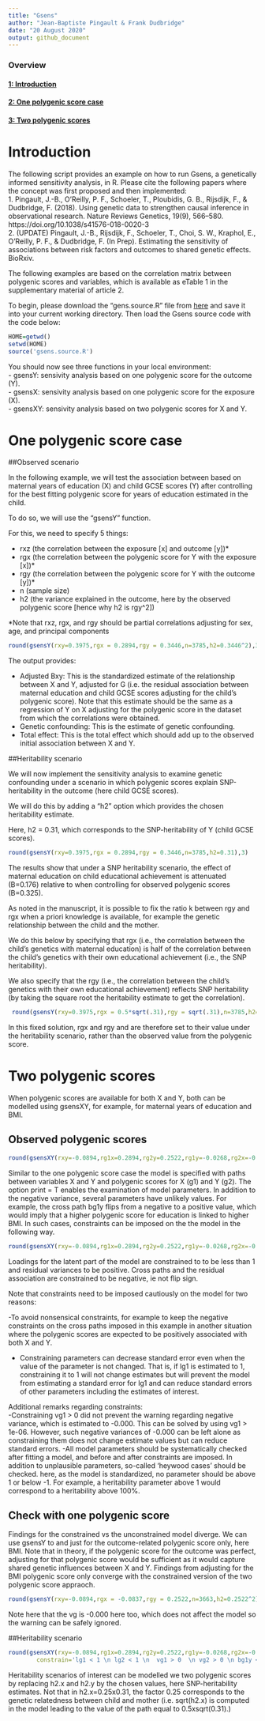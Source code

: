 ```yaml
---
title: "Gsens"
author: "Jean-Baptiste Pingault & Frank Dudbridge"
date: "20 August 2020"
output: github_document
---
```

 

### Overview
#### [1: Introduction](#link1)
#### [2: One polygenic score case](#link2)
#### [3: Two polygenic scores](#link3)

 

# Introduction<a name="link1"></a>
The following script provides an example on how to run Gsens, a genetically informed sensitivity analysis, in R. Please cite the following papers where the concept was first proposed and then implemented:  
1. Pingault, J.-B., O’Reilly, P. F., Schoeler, T., Ploubidis, G. B., Rijsdijk, F., & Dudbridge, F. (2018). Using genetic data to strengthen causal inference in observational research. Nature Reviews Genetics, 19(9), 566–580. https://doi.org/10.1038/s41576-018-0020-3  
2. (UPDATE) Pingault, J.-B., Rijsdijk, F., Schoeler, T., Choi, S. W., Kraphol, E., O’Reilly, P. F., & Dudbridge, F. (In Prep). Estimating the sensitivity of associations between risk factors and outcomes to shared genetic effects. BioRxiv.   

The following examples are based on the correlation matrix between polygenic scores and variables, which is available as eTable 1 in the supplementary material of article 2. 

To begin, please download the "gens.source.R" file from [here](https://github.com/JBPG/Gsens/blob/master/gsens.source.R) and save it into your current working directory. Then load the Gsens source code with the code below:
```r
HOME=getwd()
setwd(HOME)
source('gsens.source.R')
``` 

You should now see three functions in your local environment:    
- gsensY: sensivity analysis based on one polygenic score for the outcome (Y).  
- gsensX: sensivity analysis based on one polygenic score for the exposure (X).  
- gsensXY: sensivity analysis based on two polygenic scores for X and Y.  

# One polygenic score case<a name="link2"></a>

##Observed scenario

In the following example, we will test the association between based on maternal years of education (X) and child GCSE scores (Y) after controlling for the best fitting polygenic score for years of education estimated in the child. 

To do so, we will use the "gsensY" function. 

For this, we need to specify 5 things:

- rxz (the correlation between the exposure [x] and outcome [y])*
- rgx (the correlation between the polygenic score for Y with the exposure [x])*
- rgy (the correlation between the polygenic score for Y with the outcome [y])*
- n (sample size)
- h2 (the variance explained in the outcome, here by the observed polygenic score [hence why h2 is rgy^2])    

*Note that rxz, rgx, and rgy should be partial correlations adjusting for sex, age, and principal components


```r
round(gsensY(rxy=0.3975,rgx = 0.2894,rgy = 0.3446,n=3785,h2=0.3446^2),3)
```

The output provides:  

- Adjusted Bxy: This is the standardized estimate of the relationship between X and Y, adjusted for G (i.e. the residual association between maternal education and child GCSE scores adjusting for the child's polygenic score). Note that this estimate should be the same as a regression of Y on X adjusting for the polygenic score in the dataset from which the correlations were obtained.  
- Genetic confounding: This is the estimate of genetic confounding.  
- Total effect: This is the total effect which should add up to the observed initial association between X and Y.  

##Heritability scenario

We will now implement the sensitivity analysis to examine genetic confounding under a scenario in which polygenic scores explain SNP-heritability in the outcome (here child GCSE scores). 

We will do this by adding a "h2" option which provides the chosen heritability estimate. 

Here, h2 = 0.31, which corresponds to the SNP-heritability of Y (child GCSE scores). 

```r
round(gsensY(rxy=0.3975,rgx = 0.2894,rgy = 0.3446,n=3785,h2=0.31),3)
```

The results show that under a SNP heritability scenario, the effect of maternal education on child educational achievement is attenuated (B=0.176) relative to when controlling for observed polygenic scores (B=0.325).

As noted in the manuscript, it is possible to fix the ratio k between rgy and rgx when a priori knowledge is available, for example the genetic relationship between the child and the mother. 

We do this below by specifying that rgx (i.e., the correlation between the child's genetics with maternal education) is half of the correlation between the child's genetics with their own educational achievement (i.e., the SNP heritability). 

We also specify that the rgy (i.e., the correlation between the child's genetics with their own educational achievement) reflects SNP heritability (by taking the square root the heritability estimate to get the correlation).

```r
 round(gsensY(rxy=0.3975,rgx = 0.5*sqrt(.31),rgy = sqrt(.31),n=3785,h2=0.31),3)
```

In this fixed solution, rgx and rgy and are therefore set to their value under the heritability scenario, rather than the observed value from the polygenic score.

# Two polygenic scores <a name="link3"></a>

When polygenic scores are available for both X and Y, both can be modelled using gsensXY, for example,  for maternal years of education and BMI.

## Observed polygenic scores
```r
round(gsensXY(rxy=-0.0894,rg1x=0.2894,rg2y=0.2522,rg1y=-0.0268,rg2x=-0.0837,rg1g2=-0.1847,n=3663,h2.x=0.2894^2,h2.y=0.2522^2,print=T),3)
```
Similar to the one polygenic score  case the model is specified with paths between variables X and Y and polygenic scores for X (g1) and Y (g2). The option print = T enables the examination of model parameters. In addition to the negative variance, several parameters have unlikely values. For example, the cross path bg1y  flips from a negative to a positive value, which would imply that a higher polygenic score for education is linked to higher BMI. In such cases, constraints can be imposed on the the model in the following way.


```r

round(gsensXY(rxy=-0.0894,rg1x=0.2894,rg2y=0.2522,rg1y=-0.0268,rg2x=-0.0837,rg1g2=-0.1847,n=3663,h2.x=0.2894^2,h2.y=0.2522^2,print=T, constrain='lg1 < 1 \n lg2 < 1 \n  vg1 > 0  \n vg2 > 0 \n bg1y < 0 \n bg2x < 0 \n bxy < 0'),3)
```

Loadings for the latent part of the model are constrained to to be less than 1 and residual  variances to be positive. Cross paths and the residual association are constrained to be negative, ie not flip sign.  

Note that constraints need to be imposed cautiously on the model for two reasons:  

-To avoid nonsensical constraints, for example to keep the negative constraints on the cross paths imposed in this example in another situation where the polygenic scores are expected to be positively associated with both X and Y.

- Constraining parameters can decrease standard error even when the value of the parameter is not changed. That is, if lg1 is estimated to 1, constraining it to 1 will not change estimates but will prevent the model from estimating a standard error for lg1 and can reduce standard errors of other parameters including the estimates of interest.

Additional remarks regarding constraints:  
-Constraining vg1 > 0 did not prevent the warning regarding negative variance, which is estimated to -0.000. This can be solved by using vg1 > 1e-06. However, such negative variances of -0.000 can be left alone as constraining them does not change estimate values but can reduce standard errors. 
-All model parameters should be systematically checked after fitting a model, and before and after constraints are imposed. In addition to unplausible parameters, so-called 'heywood cases' should be checked. here, as the model is standardized, no parameter should be above 1 or below -1. For example, a heritability parameter above 1 would correspond to a heritability above 100%.



## Check with one polygenic score
Findings for the constrained vs the unconstrained model diverge. We can use gsensY to and just for the outcome-related polygenic score only, here BMI. Note that in theory, if the polygenic score for the outcome was perfect, adjusting for that polygenic score would be sufficient as it would capture  shared genetic influences between X and Y. Findings from adjusting for the BMI polygenic score only converge with the constrained version of the two polygenic score appraoch.

```r
round(gsensY(rxy=-0.0894,rgx = -0.0837,rgy = 0.2522,n=3663,h2=0.2522^2),3)
```

Note here that the vg is -0.000 here too, which does not affect the model so the warning can be safely ignored.
 
##Heritability scenario


```r
round(gsensXY(rxy=-0.0894,rg1x=0.2894,rg2y=0.2522,rg1y=-0.0268,rg2x=-0.0837,rg1g2=-0.1847,n=3785,h2.x=0.25*0.31,h2.y=0.186,
        constrain='lg1 < 1 \n lg2 < 1 \n  vg1 > 0  \n vg2 > 0 \n bg1y < 0 \n bg2x < 0 \n bxy < 0'),3)
```

Heritability scenarios of interest can be modelled we two polygenic scores by replacing h2.x and h2.y by the chosen values, here SNP-heritability estimates. Not that in h2.x=0.25x0.31, the factor 0.25 corresponds to the genetic relatedness between child and mother (i.e. sqrt(h2.x) is computed in the model leading to the value of the path equal to 0.5xsqrt(0.31).) 


 
 
